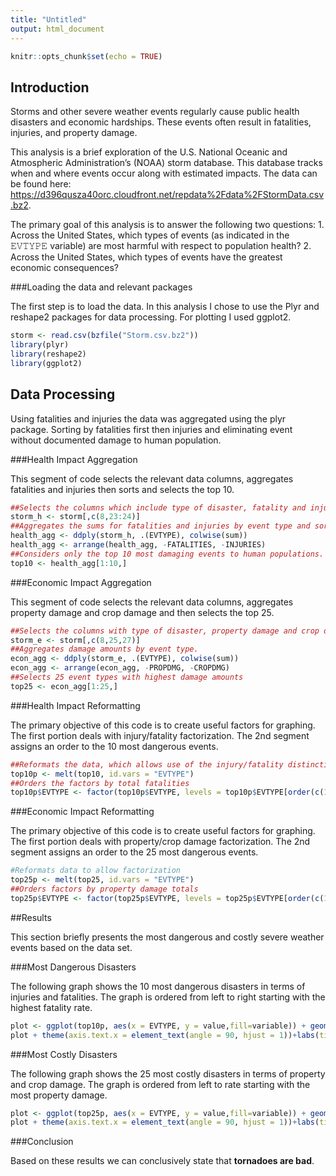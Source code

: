 ```yaml
---
title: "Untitled"
output: html_document
---
```


```r
knitr::opts_chunk$set(echo = TRUE)
```

## Introduction

Storms and other severe weather events regularly cause public health disasters and economic hardships. These events often result in fatalities, injuries, and property damage.

This analysis is a brief exploration of the U.S. National Oceanic and Atmospheric Administration's (NOAA) storm database. This database tracks when and where events occur along with estimated impacts. The data can be found here: <https://d396qusza40orc.cloudfront.net/repdata%2Fdata%2FStormData.csv.bz2>.

The primary goal of this analysis is to answer the following two questions:
1. Across the United States, which types of events (as indicated in the 𝙴𝚅𝚃𝚈𝙿𝙴 variable) are most harmful with respect to population health?
2. Across the United States, which types of events have the greatest economic consequences?

###Loading the data and relevant packages

The first step is to load the data. In this analysis I chose to use the Plyr and reshape2 packages for data processing. For plotting I used ggplot2.

```r
storm <- read.csv(bzfile("Storm.csv.bz2"))
library(plyr)
library(reshape2)
library(ggplot2)
```

## Data Processing

Using fatalities and injuries the data was aggregated using the plyr package. Sorting by fatalities first then injuries and eliminating event without documented damage to human population.

###Health Impact Aggregation

This segment of code selects the relevant data columns, aggregates fatalities and injuries then sorts and selects the top 10.

```r
##Selects the columns which include type of disaster, fatality and injury counts.
storm_h <- storm[,c(8,23:24)]
##Aggregates the sums for fatalities and injuries by event type and sorts by fatality count then by injury count (highest first).
health_agg <- ddply(storm_h, .(EVTYPE), colwise(sum))
health_agg <- arrange(health_agg, -FATALITIES, -INJURIES)
##Considers only the top 10 most damaging events to human populations.
top10 <- health_agg[1:10,]
```

###Economic Impact Aggregation

This segment of code selects the relevant data columns, aggregates property damage and crop damage and then selects the top 25.

```r
##Selects the columns with type of disaster, property damage and crop damage.
storm_e <- storm[,c(8,25,27)]
##Aggregates damage amounts by event type.
econ_agg <- ddply(storm_e, .(EVTYPE), colwise(sum))
econ_agg <- arrange(econ_agg, -PROPDMG, -CROPDMG)
##Selects 25 event types with highest damage amounts
top25 <- econ_agg[1:25,]
```

###Health Impact Reformatting

The primary objective of this code is to create useful factors for graphing. The first portion deals with injury/fatality factorization. The 2nd segment assigns an order to the 10 most dangerous events.

```r
##Reformats the data, which allows use of the injury/fatality distinction as a factor rather than a column. Done using the reshape2 package.
top10p <- melt(top10, id.vars = "EVTYPE")
##Orders the factors by total fatalities
top10p$EVTYPE <- factor(top10p$EVTYPE, levels = top10p$EVTYPE[order(c(1:10))])
```

###Economic Impact Reformatting

The primary objective of this code is to create useful factors for graphing. The first portion deals with property/crop damage factorization. The 2nd segment assigns an order to the 25 most dangerous events.

```r
#Reformats data to allow factorization
top25p <- melt(top25, id.vars = "EVTYPE")
##Orders factors by property damage totals
top25p$EVTYPE <- factor(top25p$EVTYPE, levels = top25p$EVTYPE[order(c(1:25))])
```

##Results

This section briefly presents the most dangerous and costly severe weather events based on the data set.

###Most Dangerous Disasters

The following graph shows the 10 most dangerous disasters in terms of injuries and fatalities. The graph is ordered from left to right starting with the highest fatality rate.

```r
plot <- ggplot(top10p, aes(x = EVTYPE, y = value,fill=variable)) + geom_bar(stat='identity')
plot + theme(axis.text.x = element_text(angle = 90, hjust = 1))+labs(title="Most Dangerous Severe Weather Events",x="Event Type", y = "Incidents")
```

###Most Costly Disasters

The following graph shows the 25 most costly disasters in terms of property and crop damage. The graph is ordered from left to rate starting with the most property damage.

```R
plot <- ggplot(top25p, aes(x = EVTYPE, y = value,fill=variable)) + geom_bar(stat='identity')
plot + theme(axis.text.x = element_text(angle = 90, hjust = 1))+labs(title="Most Costly Severe Weather Events", x="Event", y = "Dollars")
```

###Conclusion

Based on these results we can conclusively state that **tornadoes are bad**.